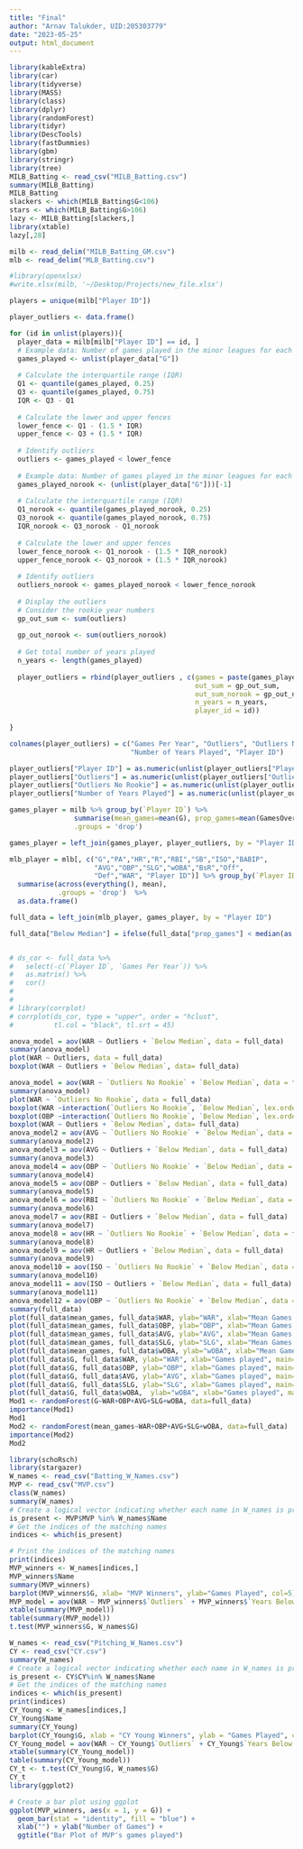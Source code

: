 ```yaml
---
title: "Final"
author: "Arnav Talukder, UID:205303779"
date: "2023-05-25"
output: html_document
---
```


```r
library(kableExtra)
library(car)
library(tidyverse)
library(MASS)
library(class)
library(dplyr)
library(randomForest)
library(tidyr)
library(DescTools)
library(fastDummies)
library(gbm)
library(stringr)
library(tree)
MILB_Batting <- read_csv("MILB_Batting.csv")
summary(MILB_Batting)
MILB_Batting
slackers <- which(MILB_Batting$G<106)
stars <- which(MILB_Batting$G>106)
lazy <- MILB_Batting[slackers,]
library(xtable)
lazy[,28]
```

```r
milb <- read_delim("MILB_Batting_GM.csv")
mlb <- read_delim("MLB_Batting.csv")

#library(openxlsx)
#write.xlsx(milb, '~/Desktop/Projects/new_file.xlsx')

players = unique(milb["Player ID"])

player_outliers <- data.frame()

for (id in unlist(players)){
  player_data = milb[milb["Player ID"] == id, ]
  # Example data: Number of games played in the minor leagues for each year
  games_played <- unlist(player_data["G"])
  
  # Calculate the interquartile range (IQR)
  Q1 <- quantile(games_played, 0.25)
  Q3 <- quantile(games_played, 0.75)
  IQR <- Q3 - Q1
  
  # Calculate the lower and upper fences
  lower_fence <- Q1 - (1.5 * IQR)
  upper_fence <- Q3 + (1.5 * IQR)
  
  # Identify outliers
  outliers <- games_played < lower_fence
  
  # Example data: Number of games played in the minor leagues for each year NO ROOKIE YEAR
  games_played_norook <- (unlist(player_data["G"]))[-1]
  
  # Calculate the interquartile range (IQR)
  Q1_norook <- quantile(games_played_norook, 0.25)
  Q3_norook <- quantile(games_played_norook, 0.75)
  IQR_norook <- Q3_norook - Q1_norook
  
  # Calculate the lower and upper fences
  lower_fence_norook <- Q1_norook - (1.5 * IQR_norook)
  upper_fence_norook <- Q3_norook + (1.5 * IQR_norook)
  
  # Identify outliers
  outliers_norook <- games_played_norook < lower_fence_norook
  
  # Display the outliers
  # Consider the rookie year numbers
  gp_out_sum <- sum(outliers)
  
  gp_out_norook <- sum(outliers_norook)
  
  # Get total number of years played
  n_years <- length(games_played)
  
  player_outliers = rbind(player_outliers , c(games = paste(games_played,collapse=','), 
                                              out_sum = gp_out_sum, 
                                              out_sum_norook = gp_out_norook,
                                              n_years = n_years, 
                                              player_id = id))
  
}

colnames(player_outliers) = c("Games Per Year", "Outliers", "Outliers No Rookie", 
                              "Number of Years Played", "Player ID")

player_outliers["Player ID"] = as.numeric(unlist(player_outliers["Player ID"]))
player_outliers["Outliers"] = as.numeric(unlist(player_outliers["Outliers"]))
player_outliers["Outliers No Rookie"] = as.numeric(unlist(player_outliers["Outliers No Rookie"]))
player_outliers["Number of Years Played"] = as.numeric(unlist(player_outliers["Number of Years Played"]))

games_player = milb %>% group_by(`Player ID`) %>% 
                summarise(mean_games=mean(G), prop_games=mean(GamesOverMax),
                .groups = 'drop')

games_player = left_join(games_player, player_outliers, by = "Player ID")

mlb_player = mlb[, c("G","PA","HR","R","RBI","SB","ISO","BABIP",
                     "AVG","OBP","SLG","wOBA","BsR","Off",
                     "Def","WAR", "Player ID")] %>% group_by(`Player ID`) %>% 
  summarise(across(everything(), mean),
            .groups = 'drop')  %>%
  as.data.frame()

full_data = left_join(mlb_player, games_player, by = "Player ID")

full_data["Below Median"] = ifelse(full_data["prop_games"] < median(as.numeric(unlist(full_data["prop_games"]))), 1, 0)


# ds_cor <- full_data %>%
#   select(-c(`Player ID`, `Games Per Year`)) %>% 
#   as.matrix() %>%
#   cor()
# 
# 
# library(corrplot)
# corrplot(ds_cor, type = "upper", order = "hclust", 
#          tl.col = "black", tl.srt = 45)

anova_model = aov(WAR ~ Outliers + `Below Median`, data = full_data)
summary(anova_model)
plot(WAR ~ Outliers, data = full_data)
boxplot(WAR ~ Outliers + `Below Median`, data= full_data)

anova_model = aov(WAR ~ `Outliers No Rookie` + `Below Median`, data = full_data)
summary(anova_model)
plot(WAR ~ `Outliers No Rookie`, data = full_data)
boxplot(WAR ~interaction(`Outliers No Rookie`, `Below Median`, lex.order=T), data= full_data)
boxplot(OBP ~interaction(`Outliers No Rookie`, `Below Median`, lex.order=T), data= full_data)
boxplot(WAR ~ Outliers + `Below Median`, data= full_data)
anova_model2 = aov(AVG ~ `Outliers No Rookie` + `Below Median`, data = full_data)
summary(anova_model2)
anova_model3 = aov(AVG ~ Outliers + `Below Median`, data = full_data)
summary(anova_model3)
anova_model4 = aov(OBP ~ `Outliers No Rookie` + `Below Median`, data = full_data)
summary(anova_model4)
anova_model5 = aov(OBP ~ Outliers + `Below Median`, data = full_data)
summary(anova_model5)
anova_model6 = aov(RBI ~ `Outliers No Rookie` + `Below Median`, data = full_data)
summary(anova_model6)
anova_model7 = aov(RBI ~ Outliers + `Below Median`, data = full_data)
summary(anova_model7)
anova_model8 = aov(HR ~ `Outliers No Rookie` + `Below Median`, data = full_data)
summary(anova_model8)
anova_model9 = aov(HR ~ Outliers + `Below Median`, data = full_data)
summary(anova_model9)
anova_model10 = aov(ISO ~ `Outliers No Rookie` + `Below Median`, data = full_data)
summary(anova_model10)
anova_model11 = aov(ISO ~ Outliers + `Below Median`, data = full_data)
summary(anova_model11)
anova_model12 = aov(OBP ~ `Outliers No Rookie` + `Below Median`, data = full_data)
summary(full_data)
plot(full_data$mean_games, full_data$WAR, ylab="WAR", xlab="Mean Games played", main="War vs Mean Games played")
plot(full_data$mean_games, full_data$OBP, ylab="OBP", xlab="Mean Games played", main="OBP vs Mean Games played")
plot(full_data$mean_games, full_data$AVG, ylab="AVG", xlab="Mean Games played", main="AVG vs Mean Games played")
plot(full_data$mean_games, full_data$SLG, ylab="SLG", xlab="Mean Games played", main="SLG vs Mean Games played")
plot(full_data$mean_games, full_data$wOBA, ylab="wOBA", xlab="Mean Games played", main="OBA vs Mean Games played")
plot(full_data$G, full_data$WAR, ylab="WAR", xlab="Games played", main="War vs Games played")
plot(full_data$G, full_data$OBP, ylab="OBP", xlab="Games played", main="OBP vs Games played")
plot(full_data$G, full_data$AVG, ylab="AVG", xlab="Games played", main="AVG vs Games played")
plot(full_data$G, full_data$SLG, ylab="SLG", xlab="Games played", main="SLG vs Games played")
plot(full_data$G, full_data$wOBA,  ylab="wOBA", xlab="Games played", main="wOBA vs Games played")
Mod1 <- randomForest(G~WAR+OBP+AVG+SLG+wOBA, data=full_data)
importance(Mod1)
Mod1
Mod2 <- randomForest(mean_games~WAR+OBP+AVG+SLG+wOBA, data=full_data)
importance(Mod2)
Mod2
```

```r
library(schoRsch)
library(stargazer)
W_names <- read_csv("Batting_W_Names.csv")
MVP <- read_csv("MVP.csv")
class(W_names)
summary(W_names)
# Create a logical vector indicating whether each name in W_names is present in MVP$Name
is_present <- MVP$MVP %in% W_names$Name
# Get the indices of the matching names
indices <- which(is_present)

# Print the indices of the matching names
print(indices)
MVP_winners <- W_names[indices,]
MVP_winners$Name
summary(MVP_winners)
barplot(MVP_winners$G, xlab= "MVP Winners", ylab="Games Played", col=5)
MVP_model = aov(WAR ~ MVP_winners$`Outliers` + MVP_winners$`Years Below Median`, data = MVP_winners)
xtable(summary(MVP_model))
table(summary(MVP_model))
t.test(MVP_winners$G, W_names$G)

W_names <- read_csv("Pitching_W_Names.csv")
CY <- read_csv("CY.csv")
summary(W_names)
# Create a logical vector indicating whether each name in W_names is present in MVP$Name
is_present <- CY$CY%in% W_names$Name
# Get the indices of the matching names
indices <- which(is_present)
print(indices)
CY_Young <- W_names[indices,]
CY_Young$Name
summary(CY_Young)
barplot(CY_Young$G, xlab = "CY Young Winners", ylab = "Games Played", col=2)
CY_Young_model = aov(WAR ~ CY_Young$`Outliers` + CY_Young$`Years Below Median`, data = CY_Young)
xtable(summary(CY_Young_model))
table(summary(CY_Young_model))
CY_t <- t.test(CY_Young$G, W_names$G)
CY_t
library(ggplot2)

# Create a bar plot using ggplot
ggplot(MVP_winners, aes(x = 1, y = G)) +
  geom_bar(stat = "identity", fill = "blue") +
  xlab("") + ylab("Number of Games") +
  ggtitle("Bar Plot of MVP's games played")
```

